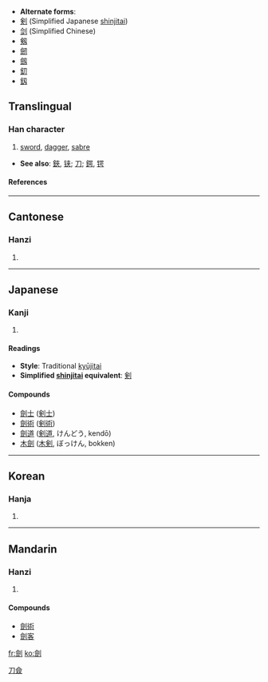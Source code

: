 * '''Alternate forms''':
* [[剣]] (Simplified Japanese [[shinjitai]])
* [[剑]] (Simplified Chinese)
* [[剱]] <!-- shinjitai version of 劔 ? --><!--俗字-->
* [[劒]]
* [[劔]]
* [[釖]]
* [[釼]]

==Translingual==
===Han character===
{{Han char|rad=刀|as=13|sn=15|four=8280<sub>0</sub>|canj=人人中弓 (OOLN)}}
# [[sword]], [[dagger]], [[sabre]]


* '''See also''': [[鋏]], [[铗]]; [[刀]]; [[鍔]], [[锷]]
====References====
{{Han ref|kx=0144.450|dkj=02228|dj=0326.040|hdz=10358.100|uh=528D|ud=21133|bh=BC43|bd=48195}}
----
==Cantonese==
===Hanzi===
{{yue-hanzi|jyut=|y=gim3}}
# {{defn|Cantonese}}
----
==Japanese==
===Kanji===
{{ja-kanji|grade=|rs=刀13}}
# {{defn|Japanese}} 
====Readings====
{{ja-readings|on=[[けん]] (ken)|kun=[[つるぎ]] (tsurugi)}}

* '''Style''': Traditional [[kyūjitai]]
* '''Simplified [[shinjitai]] equivalent''': [[剣]]

====Compounds====
* [[劍士]] ([[剣士]])
* [[劍術]] ([[剣術]])
* [[劍道]] ([[剣道]], けんどう, kendō)
* [[木劍]] ([[木剣]], ぼっけん, bokken)
----
==Korean==
===Hanja===
{{ko-hanja|hangeul=[[검]]|rv=geom|mr=kŏm}}
# {{defn|Korean}}


[[Category:CJKV characters simplified differently in Japan and China|刀僉]]
----
==Mandarin==
===Hanzi===
{{cmn-hanzi|sim=剑|pin=[[jiàn]] (jian4)|wg=chien<sup>4</sup>}}
# {{defn|Mandarin}}

====Compounds====
* [[劍術]]
* [[劍客]]

[[fr:劍]]
[[ko:劍]]